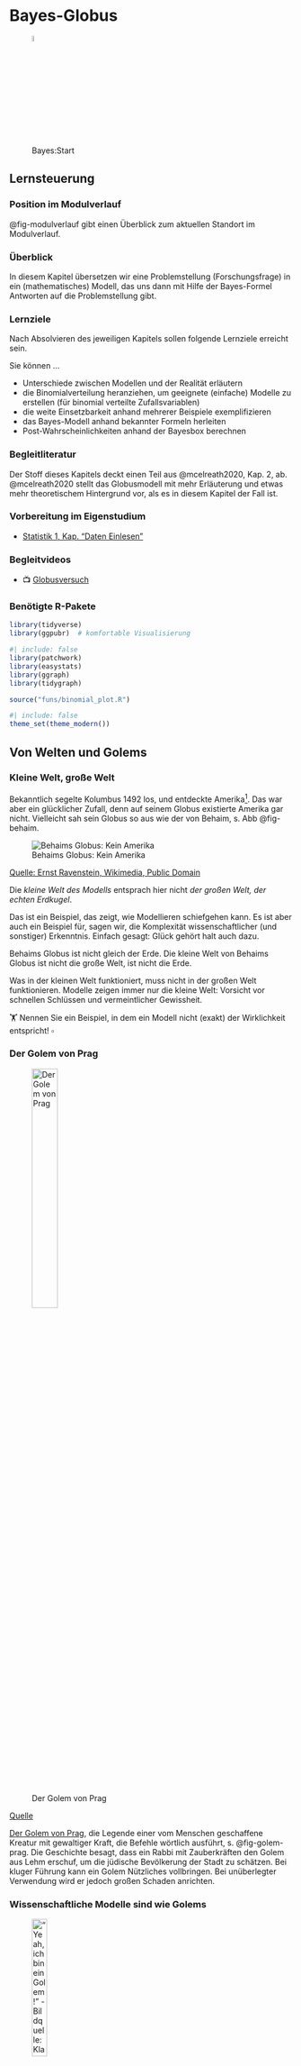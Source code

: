 # Bayes-Globus 





![Bayes:Start](img/Golem_hex.png){width=5%}




## Lernsteuerung

### Position im Modulverlauf

@fig-modulverlauf gibt einen Überblick zum aktuellen Standort im Modulverlauf.




### Überblick

In diesem Kapitel übersetzen wir eine Problemstellung (Forschungsfrage) in ein (mathematisches) Modell, das uns dann mit Hilfe der Bayes-Formel Antworten auf die Problemstellung gibt.


### Lernziele

Nach Absolvieren des jeweiligen Kapitels sollen folgende Lernziele erreicht sein.

Sie können ...


- Unterschiede zwischen Modellen und der Realität erläutern
- die Binomialverteilung heranziehen, um geeignete (einfache) Modelle zu erstellen (für binomial verteilte Zufallsvariablen)
- die weite Einsetzbarkeit anhand mehrerer Beispiele exemplifizieren
- das Bayes-Modell anhand bekannter Formeln herleiten
- Post-Wahrscheinlichkeiten anhand der Bayesbox berechnen


### Begleitliteratur


Der Stoff dieses Kapitels deckt einen Teil aus @mcelreath2020, Kap. 2, ab. @mcelreath2020 stellt das Globusmodell mit mehr Erläuterung und etwas mehr theoretischem Hintergrund vor, als es in diesem Kapitel der Fall ist.




### Vorbereitung im Eigenstudium

- [Statistik 1, Kap. "Daten Einlesen"](https://statistik1.netlify.app/020-r)


### Begleitvideos

- 📺 [Globusversuch](https://www.youtube.com/watch?v=fGlt9Ld4xzk&list=PLRR4REmBgpIGgz2Oe2Z9FcoLYBDnaWatN&index=6)


### Benötigte R-Pakete


```r
library(tidyverse)
library(ggpubr)  # komfortable Visualisierung
```


```r
#| include: false
library(patchwork)
library(easystats)
library(ggraph)
library(tidygraph)

source("funs/binomial_plot.R")
```


```r
#| include: false
theme_set(theme_modern())
```





## Von Welten und Golems

### Kleine Welt, große Welt

Bekanntlich segelte Kolumbus 1492 los, und entdeckte Amerika^[wenn auch nicht als Erster]. Das war aber ein glücklicher Zufall, denn auf seinem Globus existierte Amerika gar nicht. Vielleicht sah sein Globus so aus wie der von Behaim, s. Abb @fig-behaim.

![Behaims Globus: Kein Amerika](img/Behaim.jpg){#fig-behaim}

[Quelle: Ernst Ravenstein, Wikimedia, Public Domain](https://commons.wikimedia.org/wiki/File:RavensteinBehaim.jpg)

Die *kleine Welt des Modells* entsprach hier nicht *der großen Welt, der echten Erdkugel*.

Das ist ein Beispiel, das zeigt, wie Modellieren schiefgehen kann. Es ist aber auch ein Beispiel für, sagen wir, die Komplexität wissenschaftlicher (und sonstiger) Erkenntnis. Einfach gesagt: Glück gehört halt auch dazu.


::: callout-note
Behaims Globus ist nicht gleich der Erde. Die kleine Welt von Behaims Globus ist nicht die große Welt, ist nicht die Erde.
:::

Was in der kleinen Welt funktioniert, muss nicht in der großen Welt funktionieren. Modelle zeigen immer nur die kleine Welt: Vorsicht vor schnellen Schlüssen und vermeintlicher Gewissheit.


:::{exr-modellno}
🏋 Nennen Sie ein Beispiel, in dem ein Modell nicht (exakt) der Wirklichkeit entspricht! $\square$
:::







### Der Golem von Prag

![Der Golem von Prag](img/170px-Golem_and_Loew.jpg){#fig-golem-prag width="33%"}

[Quelle](https://de.wikipedia.org/wiki/Golem)

[Der Golem von Prag](http://www.prague.net/golem), die Legende einer vom Menschen geschaffene Kreatur mit gewaltiger Kraft, die Befehle wörtlich ausführt, s. @fig-golem-prag.
Die Geschichte besagt, dass ein Rabbi mit Zauberkräften den Golem aus Lehm erschuf, um die jüdische Bevölkerung der Stadt zu schätzen.
Bei kluger Führung kann ein Golem Nützliches vollbringen.
Bei unüberlegter Verwendung wird er jedoch großen Schaden anrichten.

### Wissenschaftliche Modelle sind wie Golems



!["Yeah, ich bin ein Golem!" - Bildquelle: Klara Schaumann](img/Golem_hex.png){width=25%}

:::: {.columns}

::: {.column width="50%"}
**Golem**

Eigenschaften des *Golems*:

-   Besteht aus Lehm
-   Belebt durch "Wahrheit"
-   Mächtig
-   dumm
-   Führt Befehle wörtlich aus
-   Missbrauch leicht möglich
-   Märchen
:::

::: {.column width="50%"}
**Modell**

Eigenschaften eines *Modells*:


-   Besteht aus ~~Lehm~~Silikon
-   Belebt durch Wahrheit (?)
-   Manchmal mächtig
-   simpler als die Realität
-   Führt Befehle wörtlich aus
-   Missbrauch leicht möglich
-   Nicht einmal falsch
:::

::::





::: callout-note
Wir bauen Golems.
:::

@fig-xy stellt ein Sinnbild von Modellen dar.


Vergleichen wir die kleine Welt unserer Modellen (@tbl-klein-gross), wie z.B. Behaims Globus, mit der Großen Welt, die Kolumbus und wir befahren.




| Kleine Welt                                                | Große Welt                                 |
|-----------------------------------------|-------------------------------|
| Die Welt, wie sie der Golem sieht                          | Die Welt, wie sie in Wirklichkeit ist      |
| ist das Modell, aber nicht (zwangsläufig) die Wirklichkeit | entspricht nicht (zwangsläufig) dem Modell |
| Verwenden wir beim Modellieren                             | Ist das, was wir modellieren               |

: Kleine Welt vs. große Welt {#tbl-klein-gross}






<!-- ![So denkt unser Bayes-Golem](img/bayesupdate2.png){#fig-bayes1} -->



:::{exm-bayes-lernen}
### Die Bayes-Formel und Lernen
🏋 Bayes-Inferenz ähnelt dem Lernen von Menschen. Geben Sie ein Beispiel von Lernen bei Menschen, das oben dargestelltem Prozess ähnelt!$\square$
:::

## Ein erster Versuch: Wir werfen den Globus





### Welcher Anteil der Erdoberfläche ist mit Wasser bedeckt?


:::{#exm-fofra1}
### Wasseranteil auf der Erdoberfläche
Unsere Forschungsfrage lautet, mit welchem Anteil die Erde wohl mit Wasser bedeckt ist (@fig-erde)? Um möglichst wenig schreiben zu müssen, schreiben wir für "angenommener Wasseranteil auf der Erdoberfläche" kurz $p$ oder $\pi$ (p wie proportion, Anteil). $\square$
:::

![Die Erde. Schön! Und mit viel Wasser, ca. 70% der Erdoberfläche sind mit Wasser bedeckt. 
[Quelle](https://pngimg.com/image/25340), Lizenz: CC 4.0 BY-NC](img/earth.png){#fig-erde width="10%" fig-align="center"}


Analog können wir uns vorstellen, 11 Wissenschaftlis haben jeweils eine andere Hypothese zum Wasseranteil, $\pi$, der Erde. Die erste Person hat die Hypothese $\pi_1 = 0$, die zweite Person geht von $\pi_2 = 0.1$ aus ... die 11. Person von $\pi_{11} = 1$.
 
Um die Forschungsfage zu beantworten, werfen Sie einen Globus-Ball in die Luft und fangen in wieder auf. 
Sie notieren dann, ob die Stelle unter Ihrem Zeigefinger Wasser zeigt (W) oder Land (L). Den Versuch wiederholen Sie, bis Sie den Globusball insgesamt 9 Mal geworfen haben.^[Warum gerade 9 Mal? Tja, dann hat das Handy geklingelt... Auch in wissenschaftlichen Versuchen ist (leider?) nicht immer alles genau geregelt.]

So sah *mein*^[*Ihr* Ergebnis kann anders aussehen, schließlich ist es ja Zufall.] Ergebnis aus:

$$W \quad L \quad W \quad W \quad W \quad L \quad W \quad L \quad W$$


Also $W=6$ (Wasser, d.h. "Treffer") und $L=3$ (Land) ($n=9$ Versuche).

:::{#exr-globe1}
### Spin the Globe
🏋️️ Besorgen Sie sich einen Globus (zur Not eine Münze) und stellen Sie den Versuch nach!$\square$
:::






### Bayes-Updates


Der Golem denkt eigentlich ganz vernünftig:
Zuerst hat er ein Vorwissen zum Wasseranteil, die dazugehörige Wahrscheinlichkeitsverteilung nennt man *Priori-Verteilung* (s. @def-priori).
In unserem Beispiel ist das Vorwissen recht bescheiden: Jeder Wasseranteil ist ihm gleich plausibel.
Als nächstes beschaut sich der Golem die Daten und überlegt,
wie wahrscheinlich die Daten sind, wenn man von einer bestimmten Hypothese ausgeht, z.B. dass der Wasseranteil 50% beträgt.
Die zugehörige Wahrscheinlichkeit der Daten unter Annahme einer Hypothese nennt man die^[oder den?] *Likelihood*^[zu Deutsch etwa: "Mutmaßlichkeit"], s. @def-L.
Als letztes bildet sich der Golem eine abschließende Meinung zur Wahrscheinlichkeit jeder Hypothese. Diese Wahrscheinlichkeitsverteilung nennt man *Posteriori-Verteilung*, s. @def-post1.
Sie berechnet als Gewichtung des Vorwissen mit den neuen Daten.
Anders gesagt: Das Vorwissen wird anhand der Erkenntnisse (der Daten) aktualisiert oder "geupdatet", s. @fig-bayes-update.


<!-- ![Updating mit Bayes](img/bayesupdate.png){#fig-bayes-update} -->


```mermaid
%%| fig-cap: Updating mit Bayes
%%| label: fig-bayes-update
graph LR
A[Priori-Vert.]-->B[Likelihood]-->C[Post-Vert.]-->A
```






:::{#def-priori}
### Priori-Verteilung
Für jede Hypothese haben wir ein Vorab-Wissen, das die jeweilige Plausibilität der Hypothese angibt: *Priori-Verteilung* (synonym: Apriori-Verteilung).$\square$
:::

:::{#def-L}
### Likelihood
Für jede Hypothese (d.h. jeden *Parameterwert* $\pi$) möchten wir wissen, 
wie wahrscheinlich die Daten sind (unter der Annahme, 
dass die Hypothese richtig ist). Kurz: Wir suchen die *Likelihood*. 
Anders gesagt: Die Likelihood sagt uns, 
wie gut die Daten zu einer bestimmten Hypothese passen.$\square$
:::

:::{#def-post1}
### Posteriori-Verteilung
Dann gewichten wir den Likelihood mit dem Vorabwissen, so dass wir die *Posteriori-Verteilung*^[ Anstatt von *Priori* liest man auch *Prior*; anstatt *Posteriori* auch *Posterior*] bekommen.$\square$
:::






:::{#exr-l1}
### Wie gut passen die Daten zur Hypothese, dass die Erde komplett trocken ist?

Wir haben in unseren Versuch $W=6$ und $L=3$ erzielt. Diese Daten passen *überhaupt nicht* zur Hypothese, dass die Erdoberfläche komplett trocken ist.
Die *Likelihood*, $L$ für $\pi=0$ ist also Null.
Analog ist die Likelihood für $\pi=1$ auch Null.$\square$
:::



### Wie wahrscheinlich ist ein Wasseranteil von 90%?

Wie wahrscheinlich ist es, einen bestimmten Wasseranteil, z.B. 6 Treffer (bei 9 Würfen) zu erhalten, wenn man eine bestimmte Hypothese (einen bestimmten Wasseranteil, z.B. 90%) annimmt?
Diese Wahrscheinlichkeit nennt man die *Likelihood*, $L$ oder  $L$.

<!-- Geht man von einer Binomialverteilng aus, ist die Likelihood einfach zu berechnen. -->

Wenn wir eine Binomialverteilung annehmen, 
dann gehen wir davon aus,  dass die Daten unabhängig voneinander entstehen und sich der Parameterwert nicht zwischenzeitlich ändert
^[Die sog. "iid-Annahme", *i*ndependently and *i*dentically distributed: Jeder Wurf der Globusballes ist eine Realisation der gleichen Zufallsvariablen. 
Jeder Wurf ist unabhängig von allen anderen: 
Das Ergebnis eines Wurfes hat keinen (stochastischen) Einfluss auf ein Ergebnis anderer Würfe.
Die Wahrscheinlichkeitsverteilung ist bei jedem Wurf identisch.].
Der Wasseranteil der Erde bleibt während des Versuchs gleich (durchaus plausibel).

Lassen Sie uns im Folgenden die Wahrscheinlichkeit ($Pr$), $W$ mal Wasser und $L$ mal Land zu beobachten, wenn die Wahrscheinlichkeit für Wasser $\pi$ beträgt, so bezeichnen: $Pr(W,L | \pi))$ oder auch (synonym) so: $Pr(W|\pi, n)$.
Diese Wahrscheinlichkeit, $Pr(W,L | \pi)$, kann man im Fall des Globusversuchs mit der *Binomialverteilung* berechnen.

Möchte man die Wahrscheinlichkeit ansprechen für das Ereignis "6 mal Wasser und 3 mal Land, 
wenn wir von einem Wasseranteil von 70% ausgehen", so würden wir kurz schreiben: $Pr(W=6, L=3 | \pi=.7)$.
Oder man könnte (synonym) schreiben:  $Pr(W=6 | \pi=.7, n=9)$.


Zur Erinnerung: Die Binomialverteilung zeigt die Verteilung der
Wahrscheinlichkeit der Ereignisse (z.B. 2 Mal Kopf) beim wiederholten Münzwurf
(und allen vergleichbaren Zufallsexperimenten): 
"Münzwurfverteilung", s. Kap. @sec-bin-distrib.


### Likelihood berechnen




Was ist der Anteil der gültigen Pfade in einem Baumdiagramm (d.h. die Wahrscheinlichkeit), 
um 2 mal $W$ bei $n=W+L=3$ Würfen zu bekommen, wenn wir von $\pi=1/2$ ausgehen?
^[Allgemeiner spricht man auch von 2 Treffern bei 3 Würfen 
(d.h. 1 "Nicht-Treffer", den wir als "Niete" bezeichnen). 
Treffer werden oft mit `1`  und Nieten mit `0` bezeichnet], 
s. @lst-dbinom1, @fig-binom1a und @eq-dbinom1.


```r
#| lst-cap: "Binomialverteilung mit R für x=2, n=3, p=1/2"
#| lst-label: lst-dbinom1
loesung <- dbinom(x = 2, size = 3, prob = 1/2)
loesung
```

Oder von Hand gerechnet:

$$\begin{aligned}
Pr(W=2 | \pi=1/2, n=3) &=\\ 
\tbinom{3}{2} \cdot (1/2)^2 \cdot (1/2)^1 &=\\
\frac{3!}{2!1!} \cdot (1/2)^3 &= \\
3 \cdot 1/8 = 3/8 &= 0.375
\end{aligned}$${#eq-dbinom1}

Wenn man sich den entsprechenden Baum anschaut (s. @fig-binom1a): 
Von den 8 Endkonten bzw. Pfaden sind 3 günstig. 
Demnach ist die Wahrscheinlichkeit des gesuchten Ereignis (2 Treffer bei 3 Würfen, binomialverteilt) gleich 3 von 8 (alle Pfade sind gleich wahrscheinlich);
3/8 sind 0.375.






```mermaid
%%| echo: false
%%| label: fig-binom1a
%%| fig-cap: "Wir werfen den Globus (oder eine Münze) 3 Mal. Die Knoten sind der Übersicht halber mit fortlaufenden Buchstaben (von A bis P) bezeichnet"
flowchart TD
  A[A - Start] -. 1/2 .-> B[B - 0]
  A -. 1/2 .-> C[C - 1]
  B -. 1/2 .-> D[D - 0]
  B -. 1/2 .-> E[E - 1]
  C -. 1/2 .-> F[F - 0]
  C -. 1/2 .-> G[G - 1]
  D -. 1/2 .-> H[H - 0]
  D -. 1/2 .-> J[I - 1]
  E -. 1/2 .-> K[K - 0]
  E -. 1/2 .-> L[L - 1]
  F -. 1/2 .-> M[M - 0]
  F -. 1/2 .-> N[N - 1]
  G -. 1/2 .-> O[O - 0]
  G -. 1/2 .-> P[P - 1]
```


Abb. @fig-binom1a stellt einen einfachen Baum für 3 Globuswürfe mit je zwei möglichen Ereignissen (W vs. L) dar.
In der ersten (obersten) Zeile (Knoten A; "Start") ist Ausgangspunkt dargestellt: Der Globus ruht wurfbereit in unserer Hand.
Jetzt Achtung: Sie werfen den Globusball hoch.
Die Pfeile zeigen zu den (zwei) mögliche Ergebnissen.
Die zweite Zeile (Knoten B und C) stellt die beiden Ergebnisse des Wurfes dar. 
Die Ergebnisse sind hier mit `0` und `1` bezeichnet (das eine eine einfache und weiteinsetzbare Notation).
Die dritte Zeile (Knoten D bis G) stellt die Ergebnisse des des zweiten Wurfes dar.
Die vierte Zeile (Knoten H bis P)  stellt die Ergebnisse des des dritten Wurfes dar.


Für mehr Würfe würde das Diagramm irgendwann unübersichtlich werden.




@fig-bin-klein zeigt die Binomialverteilung $X \sim Bin(9, 1/2)$:
Die jeweilige Wahrscheinlichkeit für $k=0,1,\ldots, 9$ Treffer bei $n=9$ Versuchen mit
Trefferwahrscheinlichkeit $\pi=1/2$.


```r
#| echo: false
#| label: fig-bin-klein
#| fig-cap: "Ein Beispiel für eine Binomialverteilung mit Parametern N=9 und p=1/2."

binomial_plot(n = 9, p = 1/2)
```



Abb @fig-binom2 ist ein vergeblicher Versuch, so einen großen Baum ($n=9$) darzustellen.

:::callout-note
Visualisierungen wie Baumdiagramme sind eine praktische Hilfe zum Verständnis,
kommen aber bei größeren Daten schnell an ihre Grenze.
:::


```r
#| echo: false
#| label: fig-binom2
#| fig-cap: Wir werfen den Globus (oder eine Münze) 9 Mal, es resultieren 512 Endknoten. Nicht gerade übersichtlich.
my_tree <- tidygraph::create_tree(1023, 2, mode = "out")

my_tree %>%
  mutate(lab = 1:1023) %>% 
  ggraph(circular = TRUE) +
  geom_edge_link() +
  geom_node_label(mapping = aes(label = lab), size = 1) +
  coord_flip() +
  scale_y_reverse() +
  theme_void()

```


Jetzt folgen einige Beispiele.



:::{#exm-globus697-dbinom}
### Globus mit 6 Treffern bei 9 Würfen, p=1/2
Was ist der Anteil der gültigen Pfade in einem Baumdiagramm (Wahrscheinlichkeit), 
um 6 mal $W$ bei $N=W+L=9$ Würfen zu bekommen, wenn wir von $p=1/2$ ausgehen?

```r
dbinom(x = 6, size = 9, prob = 1/2)
```

Oder, synonym, wenn man einen Taschenrechner (oder R als Taschenrechner) benutzt:

```r
choose(9, 6) * (1/2)^6 * (1/2)^3
```

$\square$
:::


::: {#exm-globus2}

### Globus mit 9 Treffern bei 9 Würfen, p=1/2

Was ist die Wahrscheinlichkeit,
gegeben $W=9$ bei $n=9$ und $\pi=1/2$?

```r
dbinom(x = 9, size = 9, prob = 1/2)
```

Das ist 1 günstiger Pfad von 512 Pfaden, also $Pr(W=9|\pi=1/2, n=9)=1/512$.

:::


:::{#exm-globus697}

### Globus mit 6 Treffern bei 9 Würfen, p=70%

Was ist die Wahrscheinlichkeit für $W=6$,
gegeben $n=9$ und $p=.7$?

```r
dbinom(x = 6, size = 9, prob = .7)
```

Mit Taschenrechner gerechnet:

```r
anz_pfade <- choose(9,6) 
wskt_pro_pfad <- (.7)^6 * (.3)^3
gesamt_wkst <- anz_pfade * wskt_pro_pfad
gesamt_wkst
```

(Fast) von Hand gerechnet:

```r
factorial(9)/(factorial(6)*factorial(3)) * (.7)^6 * (.3)^3
```

Als Formel, s. @eq-dbinom-967:


$$\begin{aligned}
Pr(W=6 | \pi=.7, n=9) &=\\ 
\tbinom{9}{6} \cdot (.7)^6 \cdot (.3)^3 &=\\
\frac{9!}{6!3!} \cdot (.7)^6 \cdot (.3)^3 &=\\
84 \cdot  .003 = .27.
\end{aligned}$${#eq-dbinom-967}

$\square$
:::



Zur Erinnerung: Die Funktion `dbinom` gibt uns die Wahrscheinlichkeit von `x` Treffern, 
bei `size` Versuchen zurück, 
wobei eine Binomialverteilung angenommen wird mit Trefferwahrscheinlichkeit `prob`.


Es gibt Taschenrechner(-Apps), die die Binomialverteilung oder den Binomialkoeffizienten berechnen können.^[<https://www.geogebra.org/scientific?lang=de>]


### Unser Modell ist geboren

Ein Modell (in der Bayes-Statistik) besteht aus mind. zwei Komponenten:

1. Die *Likelihood* (die Wahrscheinlichkeit der Daten unter Annahme der Hypothese), s. @eq-globus1
2. Die *Priori-Verteilung(en)* (die Wahrscheinlichkeit der Hypothese vor den Daten), a. @eq-prior-unif-globus
3. Die *Posteriori-Verteilung* (die Wahrscheinlichkeit der Hypothese nach den Daten), s. @fig-post1


### Likelihood

Im Globusversuch verwenden wir die Binomialverteilung zur Berechnung der *Likelihood*, s. @eq-globus1.

$$W \sim \text{Bin}(n,\pi)$${#eq-globus1}

Lies: "W ist *bin*omial verteilt mit den Parametern $n$ und $\pi$". $n$ gibt die Anzahl der Globuswürfe an: $n=W+L$.


Mit einem konkretes Beispiel: $W \sim \text{Bin}(9, 0.7)$ bedeutet, 
dass wir von 9 Würfen ausgehen und eine Wahrscheinlichkeit für Wasser von 70% annehmen.


Die Verwendung der Binomialvertielung ist an einige Annahmen geknüpft:

1.  Die Züge sind unabhängig voneinander (Die Würfe des Globusballs beeinflussen sich einander nicht).
2.  Der Parameterwert $\pi$ bleibt konstant (Der Wasseranteil der Erde ändert sich nicht während des Versuchs).


:::{#exr-annahmen1}
🏋 Welche Annahmen würden Sie ändern? 
Welche könnte man wegnehmen? Welche hinzufügen? 
Was wären die Konsequenzen?$\square$
:::


### Priori-Verteilung

Unser Vorab-  bzw. *Apriori*-Wissen zu $p$ sei, dass uns alle Werte gleich ("uniform") plausibel erscheinen, s. @eq-prior-unif-globus.

$$\pi \sim \text{Unif}(0,1).$${#eq-prior-unif-globus}

Lies: "$\pi$ ist gleich (uniform) verteilt mit der Untergrenze 0 und der Obergrenze 1".

Man könnte auch sagen: Wir haben praktisch kein Vorwissen, wir sind erstmal (aprior) indifferent,
jeder Parameterwert erscheint uns erstmal gleich wahrscheinlich, 
s. @fig-unif01.









```r
#| echo: false
#| fig-cap: "Gleichverteilung mit Parametern min=0 und max=1"
#| label: fig-unif01
#| eval: true
#| out-width: 50%

source("funs/uniform_plot.R")

uniform_plot(0, 1)
```




### Posteriori-Verteilung

die Posteriori-Verteilung quantifiziert unser Wissen nach Kenntnis der Daten, aufbauend auf unserem Vorwissen (Priori-Wissen).
Die Posteriori-Verteilung ist das Ergebnis des Bayes-Updates, s. @eq-post-globus1.

Die Wahrscheinlichkeit bestimmter Hypothesen nennt man Posteriori-Wahrscheinlichkeit und bezeichnet sie kurz mit $Pr(H|D)$.
Lies: "Die Wahrscheinlichkeit der Hypothese H gegeben der Daten D".
Dabei nimmt man stillschweigend an, dass die Daten anhand eines gewissen Modells generiert wurden.













## Bayes' Theorem

### Wozu wird Bayes in der Praxis genutzt?




In der Praxis nutzt man Bayes häufig,
wenn man Daten $D$ gesammelt hat,
und wissen möchte,
wie wahrscheinlich eine Hypothese $H$ ist,
im Lichte dieser gesammelten Daten, s. @eq-bayes3.

<!-- $$D \quad \underrightarrow{Bayes} \quad H$$ -->


$$Pr(H|D) = \frac{ Pr(H) \cdot Pr(D|H) }{Pr(D)}$${#eq-bayes3}

@eq-bayes3 fragt nach $Pr(H|D)$:

>    Was ist die Wahrscheinlichkeit der Hypothese H, jetzt wo wir die Daten haben (und ein Modell?)

Und antwortet so (@eq-bayes3):

>    Diese Wahrscheinlichkeit entspricht der Grundrate (Apriori-Wahrscheinlichkeit) der Hypothese mal der Plausibilität (Likelihood) der Daten unter Annahme (gegeben) der Hypothese. Aus Standardisierungsgründen dividiert man noch die totale Wahrscheinlichkeit der Daten über alle Hypothesen.


Für unser Globusbeispiel:


>    Wie wahrscheinlich ist denn jetzt ein bestimmter Wasseranteil auf der Erde, $\pi$, (gegeben den Daten, $W=6$ und $L=3$)? Also, wie wahrscheinlich ist z.B. ein Wasseranteil von 70% oder von 50%?





### Bayes als bedingte Wahrscheinlichkeit

Bayes' Theorem wird häufig verwendet,
um die Wahrscheinlichkeit einer Hypothese,
gegeben einer bestimmten Datenlage, zu berechnen,
also $Pr(H|D)$.
Dabei ist Bayes' Theorem nichts anderes als eine normale bedingte Wahrscheinlichkeit.



$Pr(H|D) = \frac{\overbrace{ Pr(H\cap D)}^\text{umformen}}{Pr(D)}$

$Pr(H| D)$ kann man  umformen (vgl. @eq-pr-cond und @def-gem-wskt-abh),
dann erhält man Bayes' Theorem, s. @eq-bayes1:

$$\begin{aligned}
Pr(H|D) &=\frac{Pr(D\cap H)}{Pr(D)}  \\  &= \frac{\overbrace{Pr(H)}^\text{Apriori-Wahrscheinlichkeit} \cdot \overbrace{Pr(D|H)}^\text{Likelihood}}{\underbrace{Pr(D)}_\text{Evidenz}}
\end{aligned}$$ {#eq-bayes1}





:::{#def-evidenz}
### Evidenz
$Pr(D)$ nennt man die *Evidenz*. 
Die Evidenz berechnet sich als Summe der Likelihoods über alle Ausprägungen von $D$, d.h. als die totale Wahrscheinlichkeit von $D$, s. @eq-evidenz, vgl. auch @def-totwskt:

$$Pr(D) = Pr(D|H) \cdot Pr(H) + Pr(D| \neg H) \cdot Pr(\neg H)$${#eq-evidenz}


Die Aufgabe der Evidenz ist nur dafür zu sorgen, dass der Bruch insgesamt nur Werte zwischen 0 und 1 annehmen kann. $\square$
:::

:::{#exm-evidenz1}
In @exm-bayes1 betrug der Wert der Evidenz $0.03 + 0.002 + 0.012 = 0.044$,
also ca. 4%. $\square$
:::



<!-- :::{#exm-regen-bayes} -->
<!-- ### Bayes im kalten Regen -->
<!-- Erinnerung wir uns (@exm-kalt-regen): Die Wahrscheinlichkeit für *Regen* und *kalt* ist gleich der Wahrscheinlichkeit von *Regen*, *gegeben kalt* mal der Wahrscheinlichkeit von *kalt*; das ist die Kettenregel (@def-kettenregel). $\square$ -->
<!-- ::: -->







### Bayes' Theorem als Formel

<!-- Gesucht ist die Wahrscheinlichkeit einer Hypothese gegeben einer bestimmten Datenlage, $Pr(H|D)$, s. @eq-bayes5 -->

<!-- $$Pr(H|D) = \frac{Pr(D|H) \cdot Pr(H)}{Pr(D)} = \frac{\text{Likelihood}  \cdot \text{Priori-Wahrscheinlichkeit}}{\text{Evidenz}}$${#eq-bayes5} -->

Schauen wir uns die Bestandteile von Bayes' Theorem (@eq-bayes1) noch etwas näher an:

-   (standardisierte) Posteriori-Wahrscheinlichkeit: $Pr_{Post} := Pr(H|D)$

-   Likelihood: $L := Pr(D|H)$

-   Apriori-Wahrscheinlichkeit: $Pr_{Priori} := Pr(H)$

-   Evidenz: $E := Pr(D)$


Bayes' Theorem gibt die $Pr_{Post}$ an, wenn man die Gleichung
mit der $Pr_{Priori}$ und dem $L$ füttert.
Bayes' Theorem wird verwendet, um die $Pr_{Post}$ zu quantifizieren.
Die $Pr_{Post}$ ist proportional zu $L \times Pr_{Priori}$.





### Posteriori als Produkt von Priori und Likelihood

Die *unstandardisierte* Post-Wahrscheinlichkeit $Pr_{\text{unPost}}$ ist einfach das Produkt von 
Likelihood und Priori, s. @eq-unpost.

$$Pr_{\text{unPost}} = L \times \text{Priori}$${#eq-unpost}



Abb. @fig-post3 visualisiert, dass die Post-Verteilung eine Gewichtung von Priori und Likelihood ist.
Mathematisch gesprochen beruht diese Gewichtung auf einer einfachen Multiplikationen der beiden genannten Terme.



![Prior mal Likelihood = Post](img/img241.png){#fig-post3}


Standardisiert man die unstandardisierte Post-Verteilung,
so erhält man die standardisierte Post-Verteilung.
Das Standardisieren dient nur dazu, einen Wert zwischen 0 und 1 zu erhalten. 
Dies erreichen wir, indem wir durch die Summe aller Post-Wahrscheinlichkeiten dividieren.
Die Summe der Post-Wahrscheinlichkeiten bezeichnet man (auch) als Evidenz, vgl. Gleichung @eq-post.


$$\text{Posteriori} = \frac{\text{Likelihood} \times \text{Priori}}{\text{Evidenz}}$${#eq-post}






### Wissen updaten: Wir füttern Daten in das Modell

Golems können lernen?! @fig-lernen-golem zeigt die Post-Verteilung, nach $n=1, 2, ...,n=9$ 
Datenpunkten, d.h. Würfen mit dem Globusball.
Man sieht: Am Anfang, apriori, also bevor die Daten haben, 
vor dem ersten Wurf also, ist jeder Parameterwert gleich wahrscheinlich für den Golem (das Modell).
Je nach Ergebnis des Wurfes verändert sich die Wahrscheinlichkeit der Parameterwerte,
kurz gesagt, die Post-Verteilung verändert sich in Abhängigkeit von den Daten.


![Unser Golem lernt](img/img221.png){#fig-lernen-golem}


Insofern kann man sagen: Unser Golem (das Modell) lernt. 
Ob das Modell nützlich ist (präzise Vorhersagen liefert), 
steht auf einem anderen Blatt.



## Bayes berechnen mit mit der Bayes-Box

Wir erstellen uns eine kleine Tabelle, die man "Bayes-Box" nennen könnte.^[Auch Gitter-Methode oder Grid-Methode genannt.]
Dazu gehen wir so vor:

### Die Idee der Bayes-Box

1.  Teile den Wertebereich des Parameters in ein "Gitter" auf, z.B. $0.1, 0.2, ..., 0.9, 1$.
2.  Wähle den Priori-Wert des Parameters für jeden Parameterwert, z.B. 1/11 bei einer Gleichverteilung von 0 bis 1.
3.  Berechne den Likelihood für jeden Parameterwert.
4.  Berechne den unstandardisierten Posteriori-Wert für jeden Parameterwert (Produkt von Priori und Likelihood).
5.  Standardisiere den Posteriori-Wert durch teilen anhand der Summe alle unstand. Posteriori-Werte.


Für jeden Parameterwert berechnen wir eine (Post-)Wahrscheinlichkeit.^[Ein Parameterwert ist eine mögliche Ausprägung des Parameters.]
Häufig entspricht eine Hypothese einem Parameterwert, 
etwa wenn man sagt: "Ich glaube, die Münze ist fair", was auf einen Parameterwert von 50% herausläuft.
Dazu geben wir an, für wie wahrscheinlich wie apriori^[synonym: priori] 
-- also bevor wir irgendwelche Daten erheben -- jeden einzelnen Parameterwert halten.
Wir machen es uns hier einfach und halten jeden Parameterwert für gleich wahrscheinlich. 
Tatsächlich ist der konkrete Wert hier egal, entscheidend ist das Verhältnis der Apriori-Werte zueinander: 
Geben wir einigen Parameterwerten den Wert 2, aber anderen den Wert 1, 
so halten wir Erstere für (apriori) doppelt so plausibel wie Letztere.
Der Likelihood wird in diesem Beispiel mit der Binomialverteilung berechnet 
(da wir ein binäres Ereignis, $W$ oder $L$, haben).
Der Likelihood gibt an, 
wie wahrscheinlich ein Parameterwert ist gegeben einem bestimmten apriori gewählten Parameterwert.
Die "End-Wahrscheinlichkeit", die unstandardisierte Post-Wahrscheinlichkeit, 
die "hinten rauskommt" ist das Produkt von Priori-Wert und Likelihood.
Anschaulich gesprochen: Die Priori-Werte werden mit den Likelihoodwerten gewichtet^[synonym: Die Likelihoodwerte werden mit den Apriori-Werten gewichtet.].
Da wir letztlich eine Wahrscheinlichkeitverteilung bekommen möchten, 
teilen wir jeden Posteriori-Wert durch die Summe aller Posteriori-Werte. 
Dadurch ist gerantiert, dass sich die Posteriori-Werte zu eins aufaddieren. 
Damit haben wir dann die Ansprüche an eine Wahrscheinlichkeitsverteilung erfüllt (vgl. @sec-kolmogorov).


### Bayes-Box in R berechnen

Legen wir uns ein Gitter mit Parameterwerten ($\pi$) an, um deren Posteriori-Wahrscheinlichkeit zu berechnen.
Konkret gesprochen: Wir listen jeden für uns interessanten Wasseranteil ($\pi$) auf,
also $\pi=0, 0.1, 0.2, ..., 1$.
Diese Parameterwerte sind die Hypothesen, die wir testen wollen,
s. @lst-wasseranteile.


```r
#| lst-label: lst-wasseranteile
#| lst-cap: "Parameterwerte (Gitter) für Wasseranteile: 0, 0.1, 0.2, ..., 1"
wasseranteile <- seq(from = 0, to = 1, by = 0.1)  # Parameterwerte
wasseranteile
```


Dann berechnen wir schon mal die Wahrscheinlichkeit der Daten (6 W bei 9 Würfen) gegeben jeweils eines Wasseranteils.

```r
Likelihood <- dbinom(6, size = 9, prob = wasseranteile)
Likelihood
```

Schließlich packen wir das alles in eine Tabelle, die "Bayes-Box", s. @tbl-globus und @lst-gitter1.

```r
#| lst-cap: "Wir basteln uns eine Bayes-Box"
#| lst-label: lst-gitter1
d <-
  tibble(
    # definiere die Hypothesen (die Parameterwerte, p): 
    p = wasseranteile,
    # Lege den Priori-Wert fest:
    Priori  = 1/11) |> 
    mutate(
      # berechne Likelihood für jeden Wasseranteil (Parameterwert):
      Likelihood = Likelihood,
      # berechne unstand. Posteriori-Werte:
      unstd_Post = Likelihood * Priori,
      # berechne Evidenz, d.i. die Summe aller unstand. Post-Werte:
      Evidenz = sum(unstd_Post),
      # berechne stand. Posteriori-Werte (summiert zu 1):
      Post = unstd_Post / Evidenz)  
```

Die Bayes-Box (@tbl-globus) zeigt, wie sich die Post-Verteilung berechnet.

```r
#| label: tbl-globus
#| tbl-cap: "Die Bayes-Box für den Globusversuch, k=6 Treffer, n=9 Versuche, Apriori-Wahrscheinlichkeit Pr(H)=9%, und Wasseranteile p von 0 bis 1"
#| echo: false
d %>% 
  mutate(id = 1:11) %>% 
  relocate(id, .before = 1) %>% 
  knitr::kable(digits = 3)
```


Für jede Hypothese (Spalte `id`) berechnen wir die *unstandardisierte*
Posteriori-Wahrscheinlichkeit als Produkt von Priori und Likelihood, s. @eq-postunstand.    

$$\text{Post}_{\text{unstand}} = \text{Priori} \cdot \text{Likelihood}$${#eq-postunstand}

Um zur *standardisierten* Posteriori-Wahrscheinlichkeit zu gelangten,
teilen wir in jeder Zeile der Bayesbox (also für jede Hypothese) 
die unstandardisierte Post-Wahrscheinlichkeit durch die Summe 
der unstandardisierten Post-Wahrscheinlichkeiten, s. @eq-poststand-allgemein.


$$\text{Post} = \frac{\text{Post}_{\text{unstand}}}{\text{Evidenz}} = \frac{Pr(H) \cdot Pr(H|D)}{Pr(D)}$${#eq-poststand-allgemein}

Dabei haben wir die Priori-Wahrscheinlihkeit für alle Parameterwerte als gleich angenommen, da wir keinerlei Vorwissen hatten, $Pr(H_i) = 1/11$.
Die Evidenz berechnet sich als Summe der unstandardisierten Post-Wahrscheinlichkeiten, $Pr(D) = 0.09$.

:::callout-note
Wenn der Priori-Wert für jeden Parameterwert gleich ist, dann ist der Likelihood gleich der unstandardisierten Post-Wahrscheinlichkeit.$\square$
:::


:::{#exm-globus697-post}
### Post-Wahrscheinlichkeit im Globusversuch für p=.7
In @exm-globus697 haben wir die Wahrscheinlichkeit für 6 Treffer bei 9 Würfen gegeben einer Trefferwahrscheinlichkeit von $\pi = .7$ berechnet.
Damit haben wir die Likelihood $L = Pr(D|H) =.25$ berechnet.


Auf dieser Basis können wir die Posteriori-Wahrscheinlichkeit $Pr_{Post}$ berechnen, zunächst die unstandardisierte.
Dazu haben wir die Priori-Wahrscheinlichkeit mit der Likelihood multipliziert, s. @eq-postunstand697:

$$\text{Post}_{\text{unstand}} = Pr(H) \cdot Pr(D|H) = 0.09 \cdot 0.25 = 0.025$${#eq-postunstand697}

Jetzt standardisieren wir die unstandardisierte Post-Wahrscheinlichkeit,
indem wir durch die Evidenz dividieren, s. @eq-poststand697.

$$\text{Post} = \frac{\text{Post}_{\text{unstand}}}{\text{Evidenz}} = \frac{0.025}{0.1} =0.25$${#eq-poststand697}


@eq-bayes-globus697 fasst die Schritte der Berechnung zusammen.

$$\begin{aligned}
Pr(H_{\pi=0.7}|D) =
\frac{Pr(D|H) \cdot Pr(H)}{Pr(D)} &= \\
\frac{\text{Likelihood}  \cdot \text{Priori-Wahrscheinlichkeit}}{\text{Evidenz}} &= \\
\frac{0.25 \cdot 0.1}{0.1} &= 0.25
\end{aligned}$${#eq-bayes-globus697} $\square$

Fazit: Nach dem Versuch, d.h. nachdem wir die Daten in Betracht gezogen haben,
hat sich unsere Meinung über den Wasseranteil geupdatet von 0.1 auf 0.25.$\square$
:::






:::{#exr-priori-change}
🏋️ Was wohl mit *Post* passiert, wenn wir *Priori* ändern?$\square$
:::

@fig-post1 zeigt eine Visualisierung der Post-Verteilung mit Hilfe der Funktion `ggline(x, y)` aus dem Paket `ggpubr`.
Wie man sieht, ist die Post-Wahrscheinlichkeit am höchsten bei $\pi=0.7$.
Wobei der Bereich von 0.6 bis 0.8 auch recht wahrscheinlich ist.


```r
#| echo: false
#| label: fig-post1
#| out-width: 70%
#| fig-cap: "Die Post-Verteilung visualisiert. Die Post-Wahrscheinlichkeit ist am höchsten bei p=0.7"
library(ggpubr)

ggline(d,
       x = "p",
       y = "Post")
```





### Was sagt die Post?

Die Posteriori-Verteilung (Kurz: "Post-Verteilung", oder "Post"), $Pr_{Post}$, zeigt, wie plausibel wir jeden Wert von $p$ halten, 
jetzt, nachdem wir die Daten des Versuchs kennen.
Die Post-Wahrscheinlichkeit updatet unser Apriori-Wissen mit dem Wissen, 
das wir durch die Daten erhalten haben.



@fig-gitter zeigt die Post-Wahrscheinlichkeit für 5, 10 und 20 Parameterwerte. Das mittlere Teilbild (10 Gitterwerte) entspricht unserer Tabelle oben.
Man sieht: Je mehr Parameterwerte, desto genauer wird die Verteilung wiedergegeben.


![Je mehr Parameterwerte, desto genauer wird die Verteilung wiedergegeben.](img/img242.png){#fig-gitter}


:::{.callout-note}
Unter sonst gleichen Umständen gilt:

- Mehr Gitterwerte glätten die Annäherung.
- Je größer die Stichprobe ($N$), desto zuverlässiger wird unsere Berechnung. $\square$
:::






:::{#callout-important}
Die Post-Verteilung ist sowas wie das Ziel all Ihrer Träume (falls Sie es noch nicht gewusst haben):
Aus der Post-Verteilung können Sie ablesen,
wie wahrscheinlich Ihre Hypothese (Ihr Lieblings-Parameterwert) ist. Und noch einiges mehr, aber das ist Thema des nächsten Kapitels. $\square$
:::





## Abschluss

### Zusammenfassung


📺 [Übung zum Globusversuch](https://www.youtube.com/watch?v=YJEZiQvCBgs&list=PLRR4REmBgpIGgz2Oe2Z9FcoLYBDnaWatN&index=7)

-   In unserem Modell haben wir Annahmen zu $Pr_{Priori}$ und $L$ getroffen.

-   Auf dieser Basis hat der Golem sein Wissen geupdated zu $Pr_{Post}$.

-   Mit der Gitter-Methode haben wir viele Hypothesen (Parameterwerte) untersucht und jeweils die $Pr_{Post}$ berechnet.

-   Unser Modell bildet die kleine Welt ab; ob es in der großen Welt nützlich ist, steht auf einem anderen Blatt.

:::{#exr-tipp-p}
🏋️ Wenn Sie auf einen Prozentwert für $W$ tippen müssten, welchen würden Sie nehmen, laut dem Modell (und gegeben der Daten)? $\square$
:::


### Der Globusversuch als Modell für zweiwertige Zufallsversuche

Der Globusversuch ist kein prototypisches Beispiel für Statistik in der Praxis, zumindest nicht auf dem ersten Blick. 
Er hat aber aber den Vorteil, dass es ein einfaches, gut greifbares Beispiel ist, und damit zum Lernen gut geeignet ist.
Bei näherer Betrachtung ist der Globusversuch prototypisch für ganz viele Fragestellungen:

- Von einem neuen Produkt von von $n$ Exemplaren $k$ verkauft. Auf welchen Wert $p$ kann die Akzeptanzrate dieses Produkts geschätzt werden?
- Ein Chat-Bot hat von $n$ Fragen $k$ richtig beantwortet. Wie hoch kann die Verständnisrate $p$ dieses Programms geschätzt werden?
- Eine neue Krebstherapie hat von $n$ "austherapierten" Patientis $k$ geheilt. Auf wie hoch kann die Erfolgsrate dieser Therapie geschätzt werden?



Kurz: Der Globusversuch ist ein Muster für zweiwertige Zufallsversuche. Und solche sind häufig im Leben, im Business und in der Wissenschaft.





## Vertiefung


### Bayes-Video von 3b1b

Das ["Bayes-Paradox-Video" von 3b1b](https://youtu.be/lG4VkPoG3ko) präsentiert eine gut verständliche Darstellung des Bayes-Theorem aus einer zwar nicht gleichen, 
aber ähnlichen Darstellung wie in diesem Kapitel.



### Bayes als Baum

Bayes' Theorem kann man sich als als Baumdiagramm vor Augen führen,
@fig-tot-wskt2.

Gesucht sei $Pr(M_1|A)$,
also: die Wahrscheinlichkeit,
dass das Teil von Maschine 1 produziert wurde, gegeben, dass es Ausschuss ist.
Gegeben sind die Wahrscheinlichkeiten, dass Machine $i$ das Teil produziert hat, $Pr(M_i)$. Außerdem sind die Wahrscheinlichkeiten, dass das Teil Ausschuss ist, $Pr(A|M_i)$, bekannt.

Das Diagramm löst die Aufgabe für uns;
es zeigt damit die Anwendung von Bayes' Theorem auf.

Um $Pr(M_1|A)$ zu erhalten,
setzt man die Wahrscheinlichkeit
des  *günstigen* Asts ins Verhältnis zur Wahrscheinlichkeit 
*aller relevanten* Äste, $Pr(A)$.

:::{#exm-bayes1}
### Maschine produziert Ausschuss

Die drei Maschinen $M_1, M_2, M_3$ produzieren den gleichen Artikel. Ihr jeweiliger Anteil, an der Produktion liegt bei 60%, 10% bzw. 30%. 
Die jeweilige Ausschussquote liegt bei 5, 2, bzw. 4%, s. @fig-tot-wskt2.

*Aufgabe*: Wie groß ist die Wahrscheinlichkeit, dass ein defektes Teil von Maschine 1 produziert wurde? Berechnen Sie diese Wahrscheinlichkeit.$\square$
:::



Der günstige (gesuchte) Ast, $Pr(M1 \cap A)$, ist hier fett gedruckt, s. @fig-tot-wskt2. 
In @fig-tot-wskt2 zeigen die runden Kästchen am Ende der Pfade die Wahrscheinlichkeiten des jeweiligen Pfades an.





```mermaid
%%| fig-cap: Günstige Pfade
%%| label: fig-tot-wskt2
flowchart LR
  A[Start] ==>|0.60|B[M1]
  A --->|0.10|C[M2]
  A --->|0.30|D[M3]
  B ==>|0.05|E[A]
  B -->|0.95|F[Nicht-A]
  C --->|0.02|G[A]
  C --->|0.98|H[Nicht-A]
  D --->|0.04|I[A]
  D --->|0.96|J[Nicht-A]
  E --- K((0.030))
  F --- L((0.570))
  G --- M((0.002))
  H --- N((0.098))
  I --- O((0.012))
  J --- P((0.288))
```



$$Pr(M1|A) = \frac{Pr(M1 \cap A)}{Pr(A)} = \frac{0.6 \cdot 0.05}{0.03 + 0.002 + 0.012} = \frac{0.03}{0.044} \approx 0.68$$


$Pr(M1|A)$ beträgt also ca. 68%.

Zur Erinnerung: $Pr(A)$ ist die totale Wahrscheinlichkeit
(dass ein produziertes Teil Ausschuss ist).




### Weitere Herleitung der Bayes-Formel

Man kann sich Bayes' Theorem  auch wie folgt herleiten:


$Pr(D\cap H) = Pr(D \cap H) = Pr(D) \cdot Pr(H|D) = Pr(H) \cdot Pr(D|H)$

Dann lösen wir nach P$(H|D)$ auf, s. @eq-bayes2.


$$Pr(H|D) = \frac{\overbrace{Pr(H)}^\text{Apriori-Wahrscheinlichkeit} \cdot \overbrace{Pr(D|H)}^\text{Likelihood}}{\underbrace{Pr(D)}_\text{Evidenz}}$${#eq-bayes2}




### Zusammengesetzte Hypothesen

Das ist vielleicht ein bisschen fancy,
aber man kann Bayes' Theorem auch nutzen, um die Wahrscheinlichkeit einer *zusammengesetzten Hypothese* zu berechnen: $H = H_1 \cap H_2$. 
Ein Beispiel wäre: "Was ist die Wahrscheinlichkeit, dass es Regen ($R$) *und* Blitzeis ($B$) gibt, wenn es kalt ($K$) ist?".

Das sieht dann so aus, @eq-bayes4:

$$
\begin{aligned}
Pr(R \cap B |K) &= \frac{ Pr(R \cap B) \cdot Pr(K|R \cap B) }{Pr(D)} \\
&= \frac{ Pr(R ) \cdot Pr(B) \cdot Pr(K|R \cap B) }{Pr(D)}
\end{aligned}
$${#eq-bayes4}


Hier haben wir $Pr(R \cap B)$  aufgelöst in $Pr(R) \cdot Pr(B)$,
das ist nur zulässig, wenn $R$ und $B$ unabhängig sind.






## Aufgaben

:::{.callout-tip}
Einige der folgenden Aufgaben sind in englischer Sprache.
Wenn Ihnen eine andere Sprache (z.B. Deutsch) lieber ist, nutzen
Sie einfach die Übersetzungsfunktion Ihres Browsers. Das sind meist nur zwei Klicks. $\square$
:::

### Papier-und-Bleistift-Aufgaben

1. [Verteilungen-Quiz-01](https://sebastiansauer.github.io/Datenwerk/posts/verteilungen-quiz-01/verteilungen-quiz-01)
2. [globus1](https://sebastiansauer.github.io/Datenwerk/posts/globus1/index.html)
2. [globus2](https://sebastiansauer.github.io/Datenwerk/posts/globus2/index.html)
3. [globus3](https://sebastiansauer.github.io/Datenwerk/posts/globus3/index.html)
4. [globus-bin](https://sebastiansauer.github.io/Datenwerk/posts/globus-bin/index.html)
4. [globus-bin2](https://sebastiansauer.github.io/Datenwerk/posts/globus-bin2/index.html)
3. [Krebs1](https://sebastiansauer.github.io/Datenwerk/posts/krebs1/krebs1)
2. [kekse01](https://sebastiansauer.github.io/Datenwerk/posts/kekse01)
2. [kekse03](https://sebastiansauer.github.io/Datenwerk/posts/kekse03)
2. [bayes2](https://sebastiansauer.github.io/Datenwerk/posts/bayes2/bayes2)
3. [Bayes-Theorem1](https://sebastiansauer.github.io/Datenwerk/posts/bayes-theorem1/bayes-theorem1) 
5. [bayes-ziel1](https://sebastiansauer.github.io/Datenwerk/posts/bayes-ziel1/bayes-ziel1)
6. [totale-wskt1](https://sebastiansauer.github.io/Datenwerk/posts/totale-wskt1/totale-wskt1)
7. [wskt-quiz13](https://sebastiansauer.github.io/Datenwerk/posts/wskt-quiz13/wskt-quiz13)
8. [wskt-quiz12](https://sebastiansauer.github.io/Datenwerk/posts/wskt-quiz12/wskt-quiz12)
8. [wskt-quiz15](https://sebastiansauer.github.io/Datenwerk/posts/wskt-quiz15/wskt-quiz15)


### Aufgaben, für die man einen Computer braucht

<!-- 2. [Rethink2E4](https://sebastiansauer.github.io/Datenwerk/posts/Rethink2e4/Rethink2e4) -->
2. [Rethink2m1](https://sebastiansauer.github.io/Datenwerk/posts/Rethink2m1/Rethink2m1)
2. [Rethink2m2](https://sebastiansauer.github.io/Datenwerk/posts/Rethink2m2/Rethink2m2)
2. [Rethink2m3](https://sebastiansauer.github.io/Datenwerk/posts/Rethink2m3/Rethink2m3)
<!-- 2. [Rethink2m4](https://sebastiansauer.github.io/Datenwerk/posts/Rethink2m4/Rethink2m4) -->
<!-- 2. [Rethink2m5](https://sebastiansauer.github.io/Datenwerk/posts/Rethink2m5/Rethink2m5) -->
<!-- 2. [Rethink2m6](https://sebastiansauer.github.io/Datenwerk/posts/Rethink2m6/Rethink2m6) -->
<!-- 2. [Rethink2m7](https://sebastiansauer.github.io/Datenwerk/posts/Rethink2m7/Rethink2m7) -->
2. [kekse02](https://sebastiansauer.github.io/Datenwerk/posts/kekse02/kekse02.html)
2. [euro-bayes](https://sebastiansauer.github.io/Datenwerk/posts/euro-bayes/euro-bayes.html)
3. [bath42](https://sebastiansauer.github.io/Datenwerk/posts/bath42/bath42)
4. [Kaefer2](https://sebastiansauer.github.io/Datenwerk/posts/kaefer2/kaefer2)
5. [rethink3m1](https://sebastiansauer.github.io/Datenwerk/posts/rethink3m1/rethink3m1)
1. [Lose-Nieten-Binomial-Grid](https://sebastiansauer.github.io/Datenwerk/posts/lose-nieten-binomial-grid/lose-nieten-binomial-grid)







## ---



![](img/outro-05.jpg){width=100%}


